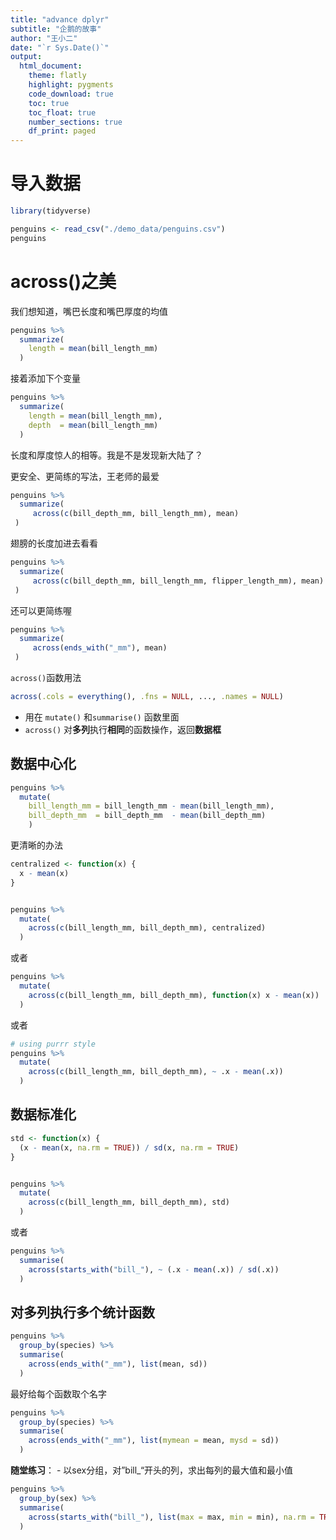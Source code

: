 ```yaml
---
title: "advance dplyr"
subtitle: "企鹅的故事"
author: "王小二"
date: "`r Sys.Date()`"
output: 
  html_document:
    theme: flatly
    highlight: pygments
    code_download: true
    toc: true
    toc_float: true
    number_sections: true
    df_print: paged
---
```




# 导入数据

```r
library(tidyverse)

penguins <- read_csv("./demo_data/penguins.csv") 
penguins
```


# across()之美

我们想知道，嘴巴长度和嘴巴厚度的均值

```r
penguins %>%
  summarize(
    length = mean(bill_length_mm)
  )
```

接着添加下个变量
```r
penguins %>%
  summarize(
    length = mean(bill_length_mm),
    depth  = mean(bill_length_mm)
  )
```

长度和厚度惊人的相等。我是不是发现新大陆了？



更安全、更简练的写法，王老师的最爱

```r
penguins %>%
  summarize(
     across(c(bill_depth_mm, bill_length_mm), mean)
 )
```

翅膀的长度加进去看看

```r
penguins %>%
  summarize(
     across(c(bill_depth_mm, bill_length_mm, flipper_length_mm), mean)
 )
```


还可以更简练喔
```r
penguins %>%
  summarize(
     across(ends_with("_mm"), mean)
 )
```


`across()`函数用法

```r
across(.cols = everything(), .fns = NULL, ..., .names = NULL)
```

- 用在 `mutate()` 和`summarise()` 函数里面
- `across()` 对**多列**执行**相同**的函数操作，返回**数据框**




## 数据中心化

```r
penguins %>%
  mutate(
    bill_length_mm = bill_length_mm - mean(bill_length_mm),
    bill_depth_mm  = bill_depth_mm  - mean(bill_depth_mm)
    )
```


更清晰的办法

```r
centralized <- function(x) {
  x - mean(x)
}


penguins %>%
  mutate(
    across(c(bill_length_mm, bill_depth_mm), centralized)
  )
```

或者
```r
penguins %>%
  mutate(
    across(c(bill_length_mm, bill_depth_mm), function(x) x - mean(x))
  )
```

或者
```r
# using purrr style
penguins %>%
  mutate(
    across(c(bill_length_mm, bill_depth_mm), ~ .x - mean(.x))
  )
```


## 数据标准化

```r
std <- function(x) {
  (x - mean(x, na.rm = TRUE)) / sd(x, na.rm = TRUE)
}


penguins %>%
  mutate(
    across(c(bill_length_mm, bill_depth_mm), std)
  )
```


或者
```r
penguins %>%
  summarise(
    across(starts_with("bill_"), ~ (.x - mean(.x)) / sd(.x))
  )
```



## 对多列执行多个统计函数

```r
penguins %>%
  group_by(species) %>%
  summarise(
    across(ends_with("_mm"), list(mean, sd))
  )
```


最好给每个函数取个名字
```r
penguins %>%
  group_by(species) %>%
  summarise(
    across(ends_with("_mm"), list(mymean = mean, mysd = sd))
  )
```



**随堂练习**：
- 以sex分组，对"bill_"开头的列，求出每列的最大值和最小值


```r
penguins %>%
  group_by(sex) %>%
  summarise(
    across(starts_with("bill_"), list(max = max, min = min), na.rm = TRUE)
  )
```



